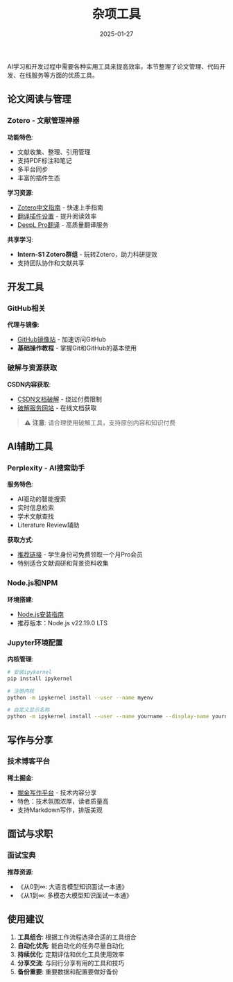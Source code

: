 ﻿---
title: "杂项工具"
description: "AI开发与学习相关的实用工具集合"
date: "2025-01-27"
tags:
  - tools
  - zotero
  - github
  - perplexity
  - productivity
---

AI学习和开发过程中需要各种实用工具来提高效率。本节整理了论文管理、代码开发、在线服务等方面的优质工具。

## 论文阅读与管理

### Zotero - 文献管理神器

**功能特色**:

- 文献收集、整理、引用管理
- 支持PDF标注和笔记
- 多平台同步
- 丰富的插件生态

**学习资源**:

- [Zotero中文指南](https://zotero-chinese.com/user-guide/quick-start) - 快速上手指南
- [翻译插件设置](https://zhuanlan.zhihu.com/p/11419778268) - 提升阅读效率
- [DeepL Pro翻译](https://deepl-pro.com/#/translate) - 高质量翻译服务

**共享学习**:

- **Intern-S1 Zotero群组** - 玩转Zotero，助力科研提效
- 支持团队协作和文献共享

## 开发工具

### GitHub相关

**代理与镜像**:

- [GitHub镜像站](https://github.akams.cn/) - 加速访问GitHub
- **基础操作教程** - 掌握Git和GitHub的基本使用

### 破解与资源获取

**CSDN内容获取**:

- [CSDN文档破解](https://zhuanlan.zhihu.com/p/10504181475) - 绕过付费限制
- [破解服务网站](https://cs.cuckooing.cn/) - 在线文档获取

> ⚠️ **注意**: 请合理使用破解工具，支持原创内容和知识付费

## AI辅助工具

### Perplexity - AI搜索助手

**服务特色**:

- AI驱动的智能搜索
- 实时信息检索
- 学术文献查找
- Literature Review辅助

**获取方式**:

- [推荐链接](https://plex.it/referrals/HO4F6X9N) - 学生身份可免费领取一个月Pro会员
- 特别适合文献调研和背景资料收集

### Node.js和NPM

**环境搭建**:

- [Node.js安装指南](https://blog.csdn.net/weixin_62818371/article/details/146175470)
- 推荐版本：Node.js v22.19.0 LTS

### Jupyter环境配置

**内核管理**:

```bash
# 安装ipykernel
pip install ipykernel

# 注册内核
python -m ipykernel install --user --name myenv

# 自定义显示名称
python -m ipykernel install --user --name yourname --display-name yourname
```

## 写作与分享

### 技术博客平台

**稀土掘金**:

- [掘金写作平台](https://juejin.cn/) - 技术内容分享
- 特色：技术氛围浓厚，读者质量高
- 支持Markdown写作，排版美观

## 面试与求职

### 面试宝典

**推荐资源**:

- 《从0到∞: 大语言模型知识面试一本通》
- 《从1到∞: 多模态大模型知识面试一本通》

## 使用建议

1. **工具组合**: 根据工作流程选择合适的工具组合
2. **自动化优先**: 能自动化的任务尽量自动化
3. **持续优化**: 定期评估和优化工具使用效率
4. **分享交流**: 与同行分享有用的工具和技巧
5. **备份重要**: 重要数据和配置要做好备份
